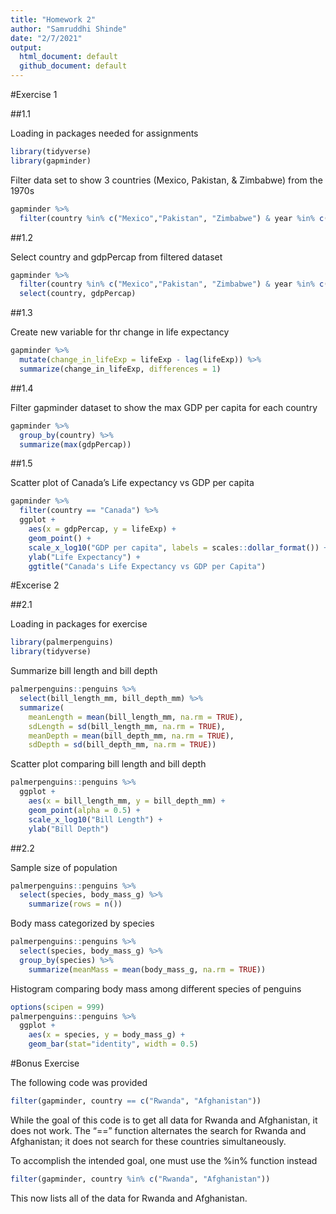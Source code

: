 ```yaml
---
title: "Homework 2"
author: "Samruddhi Shinde"
date: "2/7/2021"
output:
  html_document: default
  github_document: default
---
```

#Exercise 1

##1.1 

Loading in packages needed for assignments
```r
library(tidyverse)
library(gapminder)
```

Filter data set to show 3 countries (Mexico, Pakistan, & Zimbabwe) from the 1970s
```r
gapminder %>%
  filter(country %in% c("Mexico","Pakistan", "Zimbabwe") & year %in% c(1970:1979))
```

##1.2

Select country and gdpPercap from filtered dataset
```r
gapminder %>%
  filter(country %in% c("Mexico","Pakistan", "Zimbabwe") & year %in% c(1970:1979)) %>%
  select(country, gdpPercap)
```

##1.3 

Create new variable for thr change in life expectancy
```r
gapminder %>%
  mutate(change_in_lifeExp = lifeExp - lag(lifeExp)) %>%
  summarize(change_in_lifeExp, differences = 1)
```

##1.4

Filter gapminder dataset to show the max GDP per capita for each country
```r
gapminder %>%
  group_by(country) %>%
  summarize(max(gdpPercap))
```

##1.5

Scatter plot of Canada's Life expectancy vs GDP per capita
```r
gapminder %>%
  filter(country == "Canada") %>%
  ggplot +
    aes(x = gdpPercap, y = lifeExp) +
    geom_point() + 
    scale_x_log10("GDP per capita", labels = scales::dollar_format()) +
    ylab("Life Expectancy") +
    ggtitle("Canada's Life Expectancy vs GDP per Capita")
```

#Excerise 2

##2.1

Loading in packages for exercise 

```r
library(palmerpenguins)
library(tidyverse)
```

Summarize bill length and bill depth
```r
palmerpenguins::penguins %>%
  select(bill_length_mm, bill_depth_mm) %>%
  summarize(
    meanLength = mean(bill_length_mm, na.rm = TRUE),
    sdLength = sd(bill_length_mm, na.rm = TRUE),
    meanDepth = mean(bill_depth_mm, na.rm = TRUE),
    sdDepth = sd(bill_depth_mm, na.rm = TRUE))
```

Scatter plot comparing bill length and bill depth
```r
palmerpenguins::penguins %>%
  ggplot +
    aes(x = bill_length_mm, y = bill_depth_mm) +
    geom_point(alpha = 0.5) +
    scale_x_log10("Bill Length") +
    ylab("Bill Depth")
```

##2.2

Sample size of population
```r
palmerpenguins::penguins %>%
  select(species, body_mass_g) %>%
    summarize(rows = n())
```

Body mass categorized by species
```r
palmerpenguins::penguins %>%
  select(species, body_mass_g) %>%
  group_by(species) %>%
    summarize(meanMass = mean(body_mass_g, na.rm = TRUE))
```

Histogram comparing body mass among different species of penguins
```r
options(scipen = 999)
palmerpenguins::penguins %>%
  ggplot +
    aes(x = species, y = body_mass_g) +
    geom_bar(stat="identity", width = 0.5)
```

#Bonus Exercise

The following code was provided 
```r
filter(gapminder, country == c("Rwanda", "Afghanistan"))
```

While the goal of this code is to get all data for Rwanda and Afghanistan, it does not work. The "==" function alternates the search for Rwanda and Afghanistan; it does not search for these countries simultaneously. 

To accomplish the intended goal, one must use the %in% function instead
```r
filter(gapminder, country %in% c("Rwanda", "Afghanistan"))
```
This now lists all of the data for Rwanda and Afghanistan.